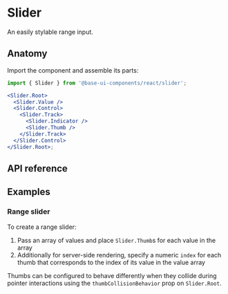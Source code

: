 # Slider

<Subtitle>An easily stylable range input.</Subtitle>
<Meta
  name="description"
  content="A high-quality, unstyled React slider component that works like a range input and is easy to style."
/>

<Demo path="./demos/hero" />

## Anatomy

Import the component and assemble its parts:

```jsx title="Anatomy"
import { Slider } from '@base-ui-components/react/slider';

<Slider.Root>
  <Slider.Value />
  <Slider.Control>
    <Slider.Track>
      <Slider.Indicator />
      <Slider.Thumb />
    </Slider.Track>
  </Slider.Control>
</Slider.Root>;
```

## API reference

<Reference component="Slider" parts="Root, Value, Control, Track, Indicator, Thumb" />

## Examples

### Range slider

To create a range slider:

1. Pass an array of values and place `Slider.Thumb`s for each value in the array
2. Additionally for server-side rendering, specify a numeric `index` for each thumb that corresponds to the index of its value in the value array

Thumbs can be configured to behave differently when they collide during pointer interactions using the `thumbCollisionBehavior` prop on `Slider.Root`.

<Demo compact path="./demos/range-slider" />
